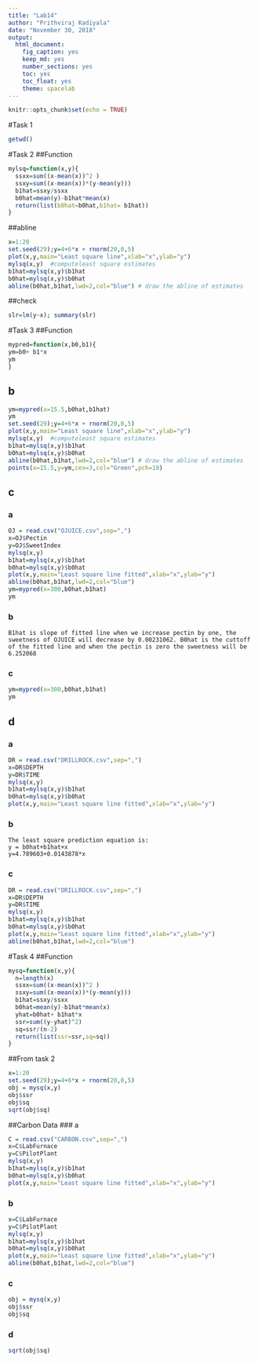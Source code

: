 ```yaml
---
title: "Lab14"
author: "Prithviraj Kadiyala"
date: "November 30, 2018"
output:
  html_document:
    fig_caption: yes
    keep_md: yes
    number_sections: yes
    toc: yes
    toc_float: yes
    theme: spacelab
---
```


```r
knitr::opts_chunk$set(echo = TRUE)
```

#Task 1
```r
getwd()
```

#Task 2
##Function
```r
mylsq=function(x,y){
  ssxx=sum((x-mean(x))^2 )
  ssxy=sum((x-mean(x))*(y-mean(y))) 
  b1hat=ssxy/ssxx
  b0hat=mean(y)-b1hat*mean(x)  
  return(list(b0hat=b0hat,b1hat= b1hat)) 
}
```

##abline
```r
x=1:20 
set.seed(29);y=4+6*x + rnorm(20,0,5) 
plot(x,y,main="Least square line",xlab="x",ylab="y")
mylsq(x,y)  #computeleast square estimates
b1hat=mylsq(x,y)$b1hat
b0hat=mylsq(x,y)$b0hat
abline(b0hat,b1hat,lwd=2,col="blue") # draw the abline of estimates
```

##check
```r
slr=lm(y~x); summary(slr)
```

#Task 3
##Function
```r
mypred=function(x,b0,b1){
ym=b0+ b1*x
ym
}
```

## b
```r
ym=mypred(x=15.5,b0hat,b1hat)
ym
set.seed(29);y=4+6*x + rnorm(20,0,5) 
plot(x,y,main="Least square line",xlab="x",ylab="y")
mylsq(x,y)  #computeleast square estimates
b1hat=mylsq(x,y)$b1hat
b0hat=mylsq(x,y)$b0hat
abline(b0hat,b1hat,lwd=2,col="blue") # draw the abline of estimates
points(x=15.5,y=ym,cex=3,col="Green",pch=19)
```

## c
### a
```r
OJ = read.csv("OJUICE.csv",sep=",")
x=OJ$Pectin
y=OJ$SweetIndex
mylsq(x,y)
b1hat=mylsq(x,y)$b1hat
b0hat=mylsq(x,y)$b0hat
plot(x,y,main="Least square line fitted",xlab="x",ylab="y")
abline(b0hat,b1hat,lwd=2,col="blue")
ym=mypred(x=300,b0hat,b1hat)
ym
```

### b
```
B1hat is slope of fitted line when we increase pectin by one, the sweetness of OJUICE will decrease by 0.00231062. B0hat is the cuttoff of the fitted line and when the pectin is zero the sweetness will be 6.252068
```

### c
```r
ym=mypred(x=300,b0hat,b1hat)
ym
```


## d

### a
```r
DR = read.csv("DRILLROCK.csv",sep=",")
x=DR$DEPTH
y=DR$TIME
mylsq(x,y)
b1hat=mylsq(x,y)$b1hat
b0hat=mylsq(x,y)$b0hat
plot(x,y,main="Least square line fitted",xlab="x",ylab="y")
```

### b
```
The least square prediction equation is:
y = b0hat+b1hat+x
y=4.789603+0.0143878*x
```

### c
```r
DR = read.csv("DRILLROCK.csv",sep=",")
x=DR$DEPTH
y=DR$TIME
mylsq(x,y)
b1hat=mylsq(x,y)$b1hat
b0hat=mylsq(x,y)$b0hat
plot(x,y,main="Least square line fitted",xlab="x",ylab="y")
abline(b0hat,b1hat,lwd=2,col="blue")
```


#Task 4
##Function
```r
mysq=function(x,y){
  n=length(x)
  ssxx=sum((x-mean(x))^2 )
  ssxy=sum((x-mean(x))*(y-mean(y))) 
  b1hat=ssxy/ssxx
  b0hat=mean(y)-b1hat*mean(x)   
  yhat=b0hat+ b1hat*x  
  ssr=sum((y-yhat)^2) 
  sq=ssr/(n-2)  
  return(list(ssr=ssr,sq=sq))
}
```

##From task 2
```r
x=1:20 
set.seed(29);y=4+6*x + rnorm(20,0,5) 
obj = mysq(x,y)
obj$ssr
obj$sq
sqrt(obj$sq) 
```

##Carbon Data
### a
```r
C = read.csv("CARBON.csv",sep=",")
x=C$LabFurnace
y=C$PilotPlant
mylsq(x,y)
b1hat=mylsq(x,y)$b1hat
b0hat=mylsq(x,y)$b0hat
plot(x,y,main="Least square line fitted",xlab="x",ylab="y")
```

### b
```r
x=C$LabFurnace
y=C$PilotPlant
mylsq(x,y)
b1hat=mylsq(x,y)$b1hat
b0hat=mylsq(x,y)$b0hat
plot(x,y,main="Least square line fitted",xlab="x",ylab="y")
abline(b0hat,b1hat,lwd=2,col="blue")
```

### c
```r
obj = mysq(x,y)
obj$ssr
obj$sq
```

### d
```r
sqrt(obj$sq)
```





































